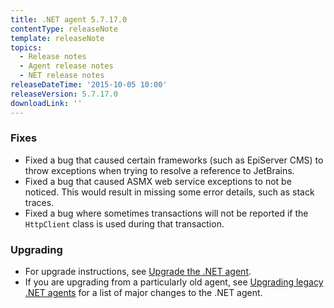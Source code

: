 ```yaml
---
title: .NET agent 5.7.17.0
contentType: releaseNote
template: releaseNote
topics:
  - Release notes
  - Agent release notes
  - NET release notes
releaseDateTime: '2015-10-05 10:00'
releaseVersion: 5.7.17.0
downloadLink: ''
---
```


### Fixes

* Fixed a bug that caused certain frameworks (such as EpiServer CMS) to throw exceptions when trying to resolve a reference to JetBrains.
* Fixed a bug that caused ASMX web service exceptions to not be noticed. This would result in missing some error details, such as stack traces.
* Fixed a bug where sometimes transactions will not be reported if the `HttpClient` class is used during that transaction.

### Upgrading

* For upgrade instructions, see [Upgrade the .NET agent](/docs/agents/net-agent/installation-configuration/upgrade-net-agent#updating_net).
* If you are upgrading from a particularly old agent, see [Upgrading legacy .NET agents](/docs/agents/net-agent/troubleshooting/upgrading-legacy-net-agents) for a list of major changes to the .NET agent.
